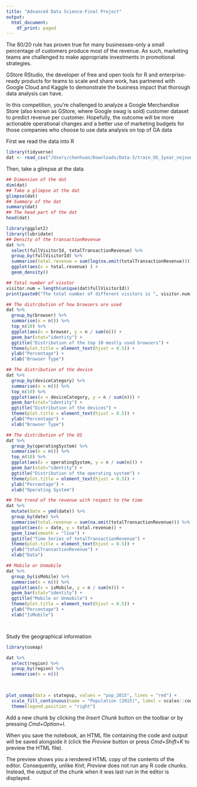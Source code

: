 ```yaml
---
title: "Advanced Data Science-Final Project"
output:
  html_document:
    df_print: paged
---
```


The 80/20 rule has proven true for many businesses–only a small percentage of customers produce most of the revenue. As such, marketing teams are challenged to make appropriate investments in promotional strategies.

GStore
RStudio, the developer of free and open tools for R and enterprise-ready products for teams to scale and share work, has partnered with Google Cloud and Kaggle to demonstrate the business impact that thorough data analysis can have.

In this competition, you’re challenged to analyze a Google Merchandise Store (also known as GStore, where Google swag is sold) customer dataset to predict revenue per customer. Hopefully, the outcome will be more actionable operational changes and a better use of marketing budgets for those companies who choose to use data analysis on top of GA data

First we read the data into R
```r
library(tidyverse)
dat <- read_csv("/Users/chenhuan/Downloads/Data-3/train_US_1year_nojson.csv")
```
Then, take a glimpse at the data
```r
## Dimension of the dat
dim(dat)
## Take a glimpse at the dat
glimpse(dat)
## Summary of the dat
summary(dat)
## The head part of the dat
head(dat)

```
```r
library(ggplot2)
library(lubridate)
## Density of the transactionRevenue
dat %>% 
  select(fullVisitorId, totalTransactionRevenue) %>%
  group_by(fullVisitorId) %>% 
  summarise(total.revenue = sum(log(na.omit(totalTransactionRevenue)))) %>% 
  ggplot(aes(x = total.revenue) ) + 
  geom_density()

## Total number of visotor
visitor.num = length(unique(dat$fullVisitorId))
print(paste0("The total number of different visitors is ", visitor.num))

## The distribution of how browsers are used
dat %>% 
  group_by(browser) %>%
  summarise(n = n()) %>%
  top_n(10) %>%
  ggplot(aes(x = browser, y = n / sum(n))) +
  geom_bar(stat="identity") + 
  ggtitle("Distribution of the top 10 mostly used browsers") + 
  theme(plot.title = element_text(hjust = 0.5)) + 
  ylab("Percentage") + 
  xlab("Browser Type")

## The distribution of the device
dat %>% 
  group_by(deviceCategory) %>%
  summarise(n = n()) %>%
  top_n(10) %>%
  ggplot(aes(x = deviceCategory, y = n / sum(n))) +
  geom_bar(stat="identity") + 
  ggtitle("Distribution of the devices") + 
  theme(plot.title = element_text(hjust = 0.5)) + 
  ylab("Percentage") + 
  xlab("Browser Type")

## The distribution of the OS
dat %>% 
  group_by(operatingSystem) %>%
  summarise(n = n()) %>%
  top_n(10) %>%
  ggplot(aes(x = operatingSystem, y = n / sum(n))) +
  geom_bar(stat="identity") + 
  ggtitle("Distribution of the operating system") + 
  theme(plot.title = element_text(hjust = 0.5)) + 
  ylab("Percentage") + 
  xlab("Operating System")

## The trend of the revenue with respect to the time 
dat %>% 
  mutate(date = ymd(date)) %>%
  group_by(date) %>%
  summarise(total.revenue = sum(na.omit(totalTransactionRevenue))) %>%
  ggplot(aes(x = date, y = total.revenue)) + 
  geom_line(smooth = "line") + 
  ggtitle("Time Series of totalTransactionRevenue") + 
  theme(plot.title = element_text(hjust = 0.5)) + 
  ylab("totalTransactionRevenue") + 
  xlab("Data")

## Mobile or Unmobile
dat %>% 
  group_by(isMobile) %>%
  summarise(n = n()) %>%
  ggplot(aes(x = isMobile, y = n / sum(n))) +
  geom_bar(stat="identity") + 
  ggtitle("Mobile or Unmobile") + 
  theme(plot.title = element_text(hjust = 0.5)) + 
  ylab("Percentage") + 
  xlab("IsMobile")




```

Study the geographical information
```r
library(usmap)

dat %>% 
  select(region) %>%
  group_by(region) %>%
  summarise(n = n())

  

plot_usmap(data = statepop, values = "pop_2015", lines = "red") + 
  scale_fill_continuous(name = "Population (2015)", label = scales::comma) + 
  theme(legend.position = "right")


```

Add a new chunk by clicking the *Insert Chunk* button on the toolbar or by pressing *Cmd+Option+I*.

When you save the notebook, an HTML file containing the code and output will be saved alongside it (click the *Preview* button or press *Cmd+Shift+K* to preview the HTML file). 

The preview shows you a rendered HTML copy of the contents of the editor. Consequently, unlike *Knit*, *Preview* does not run any R code chunks. Instead, the output of the chunk when it was last run in the editor is displayed.

